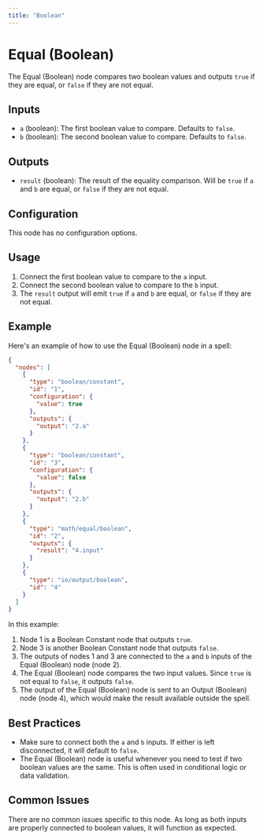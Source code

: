 ```yaml
---
title: "Boolean"
---
```


# Equal (Boolean)

The Equal (Boolean) node compares two boolean values and outputs `true` if they are equal, or `false` if they are not equal.

## Inputs

- `a` (boolean): The first boolean value to compare. Defaults to `false`.
- `b` (boolean): The second boolean value to compare. Defaults to `false`.

## Outputs

- `result` (boolean): The result of the equality comparison. Will be `true` if `a` and `b` are equal, or `false` if they are not equal.

## Configuration

This node has no configuration options.

## Usage

1. Connect the first boolean value to compare to the `a` input.
2. Connect the second boolean value to compare to the `b` input.
3. The `result` output will emit `true` if `a` and `b` are equal, or `false` if they are not equal.

## Example

Here's an example of how to use the Equal (Boolean) node in a spell:

```json
{
  "nodes": [
    {
      "type": "boolean/constant",
      "id": "1",
      "configuration": {
        "value": true
      },
      "outputs": {
        "output": "2.a"
      }
    },
    {
      "type": "boolean/constant", 
      "id": "3",
      "configuration": {
        "value": false
      },
      "outputs": {
        "output": "2.b"
      }
    },
    {
      "type": "math/equal/boolean",
      "id": "2",
      "outputs": {
        "result": "4.input"
      }
    },
    {
      "type": "io/output/boolean",
      "id": "4"
    }
  ]
}
```

In this example:
1. Node 1 is a Boolean Constant node that outputs `true`. 
2. Node 3 is another Boolean Constant node that outputs `false`.
3. The outputs of nodes 1 and 3 are connected to the `a` and `b` inputs of the Equal (Boolean) node (node 2).
4. The Equal (Boolean) node compares the two input values. Since `true` is not equal to `false`, it outputs `false`.
5. The output of the Equal (Boolean) node is sent to an Output (Boolean) node (node 4), which would make the result available outside the spell.

## Best Practices

- Make sure to connect both the `a` and `b` inputs. If either is left disconnected, it will default to `false`.
- The Equal (Boolean) node is useful whenever you need to test if two boolean values are the same. This is often used in conditional logic or data validation.

## Common Issues

There are no common issues specific to this node. As long as both inputs are properly connected to boolean values, it will function as expected.